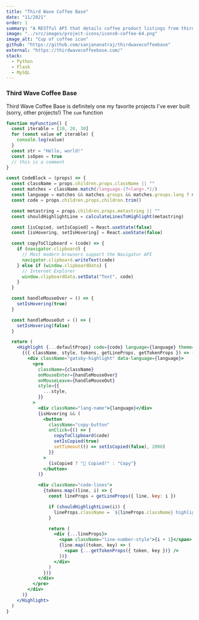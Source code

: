 ```yaml
---
title: "Third Wave Coffee Base"
date: "11/2021"
order: 1
summary: "A RESTful API that details coffee product listings from third wave coffee roasters based in Northern California."
image: "../src/images/project-icons/icons8-coffee-64.png"
image_alt: "Cup of coffee icon"
github: "https://github.com/sanjananatraj/thirdwavecoffeebase"
external: "https://thirdwavecoffeebase.com/"
stack:
  - Python
  - Flask
  - MySQL
---
```


### Third Wave Coffee Base

Third Wave Coffee Base is definitely one my favorite projects I've ever built (sorry, other projects!)
The `sum` function

```js {2,3-4}
function myFunction() {
  const iterable = [10, 20, 30]
  for (const value of iterable) {
    console.log(value)
  }
  const str = "Hello, world!"
  const isOpen = true
  // this is a comment
}
```

```jsx {31}
const CodeBlock = (props) => {
  const className = props.children.props.className || ""
  const matches = className.match(/language-(?<lang>.*)/)
  const language = matches && matches.groups && matches.groups.lang ? matches.groups.lang : ""
  const code = props.children.props.children.trim()

  const metastring = props.children.props.metastring || ""
  const shouldHighlightLine = calculateLinesToHighlight(metastring)

  const [isCopied, setIsCopied] = React.useState(false)
  const [isHovering, setIsHovering] = React.useState(false)

  const copyToClipboard = (code) => {
    if (navigator.clipboard) {
      // Most modern browsers support the Navigator API
      navigator.clipboard.writeText(code)
    } else if (window.clipboardData) {
      // Internet Explorer
      window.clipboardData.setData("Text", code)
    }
  }

  const handleMouseOver = () => {
    setIsHovering(true)
  }

  const handleMouseOut = () => {
    setIsHovering(false)
  }

  return (
    <Highlight {...defaultProps} code={code} language={language} theme={theme}>
      {({ className, style, tokens, getLineProps, getTokenProps }) => (
        <div className="gatsby-highlight" data-language={language}>
          <pre
            className={className}
            onMouseEnter={handleMouseOver}
            onMouseLeave={handleMouseOut}
            style={{
              ...style,
            }}
          >
            <div className="lang-name">{language}</div>
            {isHovering && (
              <button
                className="copy-button"
                onClick={() => {
                  copyToClipboard(code)
                  setIsCopied(true)
                  setTimeout(() => setIsCopied(false), 2000)
                }}
              >
                {isCopied ? "🎉 Copied!" : "Copy"}
              </button>
            )}

            <div className="code-lines">
              {tokens.map((line, i) => {
                const lineProps = getLineProps({ line, key: i })

                if (shouldHighlightLine(i)) {
                  lineProps.className = `${lineProps.className} highlight-line`
                }

                return (
                  <div {...lineProps}>
                    <span className="line-number-style">{i + 1}</span>
                    {line.map((token, key) => (
                      <span {...getTokenProps({ token, key })} />
                    ))}
                  </div>
                )
              })}
            </div>
          </pre>
        </div>
      )}
    </Highlight>
  )
}
```

